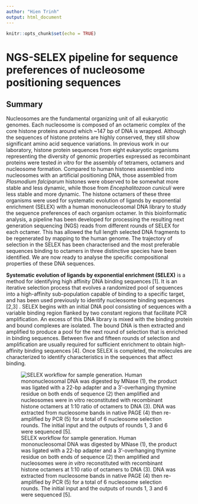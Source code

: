 ```yaml
---
author: "Hien Trinh"
output: html_document
---
```


```r
knitr::opts_chunk$set(echo = TRUE)
```

# NGS-SELEX pipeline for sequence preferences of nucleosome positioning sequences

## Summary
 
Nucleosomes are the fundamental organizing unit of all eukaryotic genomes. Each nucleosome is composed of an octameric complex of the core histone proteins around which ~147 bp of DNA is wrapped. Although the sequences of histone proteins are highly conserved, they still show significant amino acid sequence variations. In previous work in our laboratory, histone protein sequences from eight eukaryotic organisms representing the diversity of genomic properties expressed as recombinant proteins were tested <em>in vitro</em> for the assembly of tetramers, octamers and nucleosome formation. Compared to human histones assembled into nucleosomes with an artificial positioning DNA, those assembled from <em>Plasmodium falciparum</em> histones were observed to be somewhat more stable and less dynamic, while those from <em>Encephalitozoon cuniculi</em> were less stable and more dynamic. The histone octamers of these three organisms were used for systematic evolution of ligands by exponential enrichment (SELEX) with a human mononucleosomal DNA library to study the sequence preferences of each organism octamer. In this bioinformatic analysis, a pipeline has been developed for processing the resulting next generation sequencing (NGS) reads from different rounds of SELEX for each octamer. This has allowed the full length selected DNA fragments to be regenerated by mapping to the human genome. The trajectory of selection in the SELEX has been characterised and the most preferable sequences binding to octamers in three distinctive species have been identified. We are now ready to analyse the specific compositional properties of these DNA sequences. 

**Systematic evolution of ligands by exponential enrichment (SELEX)** is a method for identifying high affinity DNA binding sequences [1]. It is an iterative selection process that evolves a randomized pool of sequences into a high-affinity sub-population capable of binding to a specific target, and has been used previously to identify nucleosome binding sequences [2,3] .
SELEX begins with an initial DNA pool consisting of sequences with a variable binding region flanked by two constant regions that facilitate PCR amplification. An excess of this DNA library is mixed with the binding protein and bound complexes are isolated. The bound DNA is then extracted and amplified to produce a pool for the next round of selection that is enriched in binding sequences. Between five and fifteen rounds of selection and amplification are usually required for sufficient enrichment to obtain high-affinity binding sequences [4]. Once SELEX is completed, the molecules are characterized to identify characteristics in the sequences that affect binding.

![SELEX workflow for sample generation. Human mononucleosomal DNA was digested by MNase (1), the product was ligated with a 22-bp adapter and a 3’-overhanging thymine residue on both ends of sequence (2) then amplified and nucleosomes were <em>in vitro</em> reconstituted with recombinant histone octamers at 1:10 ratio of octamers to DNA (3). DNA was extracted from nucleosome bands in native PAGE (4) then re-amplified by PCR (5) for a total of 6 nucleosome selection rounds. The initial input and the outputs of rounds 1, 3 and 6 were sequenced [5].](https://github.com/hientrinh93/SELEX/blob/master/workflow.png)





